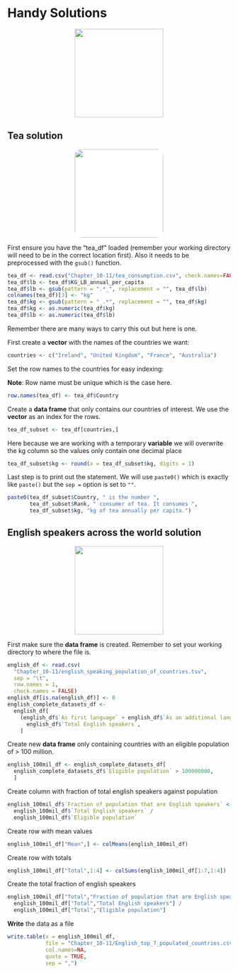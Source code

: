 # Handy Solutions
<center>
![](figures/answers.png){style="width:200px"}
</center>

## Tea solution
<center>
![](figures/tea.png){style="width:200px; background:white; border-radius:15px"}
</center>

First ensure you have the "tea_df" loaded (remember your working directory will need to be in the correct location first). Also it needs to be preprocessed with the `gsub()` function.
```r
tea_df <- read.csv("Chapter_10-11/tea_consumption.csv", check.names=FALSE)
tea_df$lb <- tea_df$KG_LB_annual_per_capita
tea_df$lb <- gsub(pattern = ".*_", replacement = "", tea_df$lb)
colnames(tea_df)[3] <- "kg"
tea_df$kg <- gsub(pattern = "_.*", replacement = "", tea_df$kg)
tea_df$kg <- as.numeric(tea_df$kg)
tea_df$lb <- as.numeric(tea_df$lb)
```

Remember there are many ways to carry this out but here is one.

First create a __vector__ with the names of the countries we want:
```r
countries <- c("Ireland", "United Kingdom", "France", "Australia")
```

Set the row names to the countries for easy indexing:

__Note__: Row name must be unique which is the case here.
```r
row.names(tea_df) <- tea_df$Country
```

Create a __data frame__ that only contains our countries of interest. We use the __vector__ as an index for the rows.
```r
tea_df_subset <- tea_df[countries,]
```

Here because we are working with a temporary __variable__ we will overwrite the kg column so the values only contain one decimal place
```r
tea_df_subset$kg <- round(x = tea_df_subset$kg, digits = 1)
```

Last step is to print out the statement. We will use `paste0()` which is exactly like `paste()` but the `sep =` option is set to `""`.
```r
paste0(tea_df_subset$Country, " is the number ", 
       tea_df_subset$Rank, " consumer of tea. It consumes ", 
       tea_df_subset$kg, "kg of tea annually per capita.")
```

## English speakers across the world solution
<center>
![](figures/language.png){style="width:200px"}
</center>

First make sure the __data frame__ is created. Remember to set your working directory to where the file is.
```r
english_df <- read.csv(
  "Chapter_10-11/english_speaking_population_of_countries.tsv", 
  sep = "\t", 
  row.names = 1,
  check.names = FALSE)
english_df[is.na(english_df)] <- 0
english_complete_datasets_df <- 
  english_df[
    (english_df$`As first language` + english_df$`As an additional language`) ==
      english_df$`Total English speakers`,
    ]
```

Create new __data frame__ only containing countries with an eligible population of > 100 million.
```r
english_100mil_df <- english_complete_datasets_df[
  english_complete_datasets_df$`Eligible population` > 100000000,
  ]
```

Create column with fraction of total english speakers against population
```r
english_100mil_df$`Fraction of population that are English speakers` <- 
  english_100mil_df$`Total English speakers` /
  english_100mil_df$`Eligible population`
```

Create row with mean values
```r
english_100mil_df["Mean",] <- colMeans(english_100mil_df)
```

Create row with totals
```r
english_100mil_df["Total",1:4] <- colSums(english_100mil_df[1:7,1:4])
```

Create the total fraction of english speakers
```r
english_100mil_df["Total","Fraction of population that are English speakers"] <- 
  english_100mil_df["Total","Total English speakers"] /
  english_100mil_df["Total","Eligible population"]
```

__Write__ the data as a file
```r
write.table(x = english_100mil_df, 
            file = "Chapter_10-11/English_top_7_populated_countries.csv", 
            col.names=NA,
            quote = TRUE, 
            sep = ",")
```

